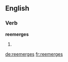 ==English==

===Verb===
'''reemerges'''

# {{en-third-person singular of|reemerge}}

[[de:reemerges]]
[[fr:reemerges]]